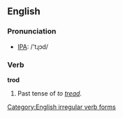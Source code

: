 ==English==
=== Pronunciation ===
*[[w:IPA|IPA]]: /'tɻɔd/

=== Verb ===
'''trod'''

#Past tense of ''to [[tread]]''.

[[Category:English irregular verb forms]]